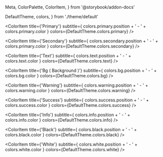   Meta,
  ColorPalette,
  ColorItem,
} from '@storybook/addon-docs'

  DefaultTheme,
  colors,
} from './theme/default'

<Meta title='Colors' />
<ColorPalette>

<ColorItem
  title={'Primary'}
  subtitle={
    colors.primary.position +
    ' - ' +
    colors.primary.color
  }
  colors={DefaultTheme.colors.primary}
/>

<ColorItem
  title={'Secondary'}
  subtitle={
    colors.secondary.position +
    ' - ' +
    colors.primary.color
  }
  colors={DefaultTheme.colors.secondary}
/>

<ColorItem
  title={'Text'}
  subtitle={
    colors.text.position +
    ' - ' +
    colors.text.color
  }
  colors={DefaultTheme.colors.text}
/>

<ColorItem
  title={'Bg ( Background )'}
  subtitle={
    colors.bg.position + ' - ' + colors.bg.color
  }
  colors={DefaultTheme.colors.bg}
/>

<ColorItem
  title={'Warning'}
  subtitle={
    colors.warning.position +
    ' - ' +
    colors.warning.color
  }
  colors={DefaultTheme.colors.warning}
/>

<ColorItem
  title={'Success'}
  subtitle={
    colors.success.position +
    ' - ' +
    colors.success.color
  }
  colors={DefaultTheme.colors.success}
/>

<ColorItem
  title={'Info'}
  subtitle={
    colors.info.position +
    ' - ' +
    colors.info.color
  }
  colors={DefaultTheme.colors.info}
/>

<ColorItem
  title={'Black'}
  subtitle={
    colors.black.position +
    ' - ' +
    colors.black.color
  }
  colors={DefaultTheme.colors.black}
/>

<ColorItem
  title={'White'}
  subtitle={
    colors.white.position +
    ' - ' +
    colors.white.color
  }
  colors={DefaultTheme.colors.white}
/>

</ColorPalette>
